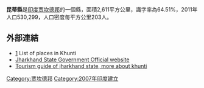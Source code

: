 {{India Districts
|Name = 昆蒂
|Local =  खूंटी जिला
|State = 贾坎德邦
|Division = 
|HQ = 昆蒂
|Map = Khunti in Jharkhand (India).svg
|Area = 2611
|Rain =
|Population = 530,299
|Urban = 
|Year = 2011年
|Density = 203<!--530299/2611-->
|Literacy = 64.51%
|SexRatio = 994
|Tehsils =
|LokSabha = 昆蒂（與另外3個縣同一選區）
|Assembly = 3
|Highways =
|Website = http://khunti.nic.in/
}}
'''昆蒂縣'''是[[印度|印度]][[贾坎德邦|贾坎德邦]]的一個縣，面積2,611平方公里，識字率為64.51%，2011年人口530,299，人口密度每平方公里203人。

==外部連結==
*[http://www.onefivenine.com/india/villag/Khunti] {{Wayback|url=http://www.onefivenine.com/india/villag/Khunti |date=20130803040846 }} List of places in Khunti
*[https://web.archive.org/web/20090513031444/http://jharkhand.nic.in/ Jharkhand State Government Official website]
*[http://traveljharkhand.com/ Tourism guide of jharkhand state, more about khunti] {{Wayback|url=http://traveljharkhand.com/ |date=20181125115442 }}

{{coord|23|04|12|N|85|16|48|E|region:IN-JH_type:adm2nd_source:kolossus-nowiki|display=title}}

{{India-geo-stub}}
[[Category:贾坎德邦|Category:贾坎德邦]]
[[Category:2007年印度建立|Category:2007年印度建立]]